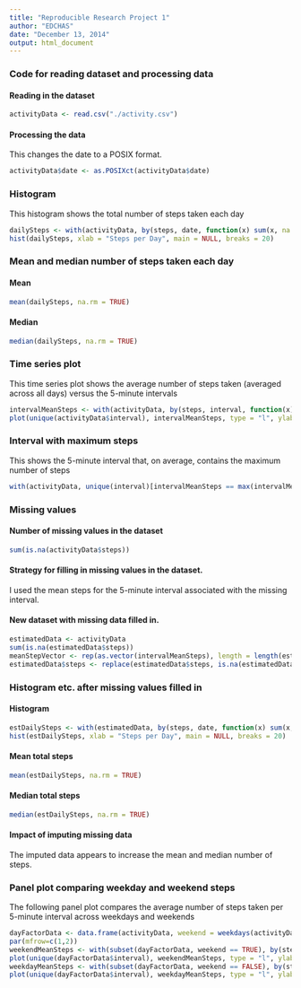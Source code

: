```yaml
---
title: "Reproducible Research Project 1"
author: "EDCHAS"
date: "December 13, 2014"
output: html_document
---
```


### Code for reading dataset and processing data
#### Reading in the dataset

```r
activityData <- read.csv("./activity.csv")
```
#### Processing the data
This changes the date to a POSIX format.
```r
activityData$date <- as.POSIXct(activityData$date)
```

### Histogram 

This histogram shows the total number of steps taken each day

```r
dailySteps <- with(activityData, by(steps, date, function(x) sum(x, na.rm = TRUE)))
hist(dailySteps, xlab = "Steps per Day", main = NULL, breaks = 20)
```

### Mean and median number of steps taken each day
#### Mean
```r
mean(dailySteps, na.rm = TRUE)
```
#### Median
```r
median(dailySteps, na.rm = TRUE)
```

### Time series plot 

This time series plot shows the average number of steps taken (averaged across all days) versus the 5-minute intervals
```r

intervalMeanSteps <- with(activityData, by(steps, interval, function(x) mean(x, na.rm = TRUE)))
plot(unique(activityData$interval), intervalMeanSteps, type = "l", ylab = "5-minute intervals", xlab = "Average number of steps taken")
```

### Interval with maximum steps

This shows   the 5-minute interval that, on average, contains the maximum number of steps
```r
with(activityData, unique(interval)[intervalMeanSteps == max(intervalMeanSteps)])
```

### Missing values

#### Number of missing values in the dataset

```r
sum(is.na(activityData$steps))
```

#### Strategy for filling in missing values in the dataset. 

I used the mean steps for the 5-minute interval associated with the missing interval.

#### New dataset with missing data filled in.


```r
estimatedData <- activityData
sum(is.na(estimatedData$steps))
meanStepVector <- rep(as.vector(intervalMeanSteps), length = length(estimatedData$steps))
estimatedData$steps <- replace(estimatedData$steps, is.na(estimatedData$steps), meanStepVector[is.na(estimatedData$steps)])

```

### Histogram etc. after missing values filled in
#### Histogram
```r
estDailySteps <- with(estimatedData, by(steps, date, function(x) sum(x, na.rm = TRUE)))
hist(estDailySteps, xlab = "Steps per Day", main = NULL, breaks = 20)
```
#### Mean total steps 
```r
mean(estDailySteps, na.rm = TRUE)
```
#### Median total steps
```r
median(estDailySteps, na.rm = TRUE)
```
#### Impact of imputing missing data
The imputed data appears to increase the mean and median number of steps. 




### Panel plot comparing weekday and weekend steps

The following panel plot compares the average number of steps taken per 5-minute interval across weekdays and weekends
```r
dayFactorData <- data.frame(activityData, weekend = weekdays(activityData$date) %in% c("Saturday", "Sunday"))
par(mfrow=c(1,2))
weekendMeanSteps <- with(subset(dayFactorData, weekend == TRUE), by(steps, interval, function(x) mean(x, na.rm = TRUE)))
plot(unique(dayFactorData$interval), weekendMeanSteps, type = "l", ylab = "weekend", ylim = c(0, 250), xlab = "Average steps per 5-minute interval")
weekdayMeanSteps <- with(subset(dayFactorData, weekend == FALSE), by(steps, interval, function(x) mean(x, na.rm = TRUE)))
plot(unique(dayFactorData$interval), weekdayMeanSteps, type = "l", ylab = "weekday", xlab = "Average steps per 5-minute interval", ylim = c(0, 250))

```
